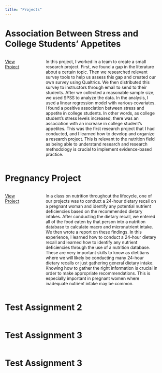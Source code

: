 ```yaml
---
title: "Projects"
---
```



# Association Between Stress and College Students' Appetites

::: columns
::: {.column width="15%"}

[View Project](Association Between Stress and College Students' Appetites.pdf)
:::

::: {.column width="5%"}

:::

::: {.column width="80%"}

In this project, I worked in a team to create a small research project. First, we found a gap in the literature about a certain topic. Then we researched relevant survey tools to help us assess this gap and created our own survey using Qualtrics. We then distributed this survey to instructors through email to send to their students. After we collected a reasonable sample size, we used SPSS to analyze the data. In the analysis, I used a linear regression model with various covariates. I found a positive association between stress and appetite in college students. In other words, as college student’s stress levels increased, there was an association with an increase in college student’s appetites. This was the first research project that I had conducted, and I learned how to develop and organize a research project. This is relevant to the nutrition field as being able to understand research and research methodology is crucial to implement evidence-based practice. 

:::
:::





# Pregnancy Project

::: columns
::: {.column width="15%"}

[View Project](Pregnancy Project.pdf)

:::

::: {.column width="5%"}

:::

::: {.column width="80%"}

In a class on nutrition throughout the lifecycle, one of our projects was to conduct a 24-hour dietary recall on a pregnant woman and identify any potential nutrient deficiencies based on the recommended dietary intakes. After conducting the dietary recall, we entered all of the food eaten by that person into a nutrition database to calculate macro and micronutrient intake. We then wrote a report on these findings. In this experience, I learned how to conduct a 24-hour dietary recall and learned how to identify any nutrient deficiencies through the use of a nutrition database. These are very important skills to know as dietitians where we will likely be conducting many 24-hour dietary recalls or just gathering general dietary intake. Knowing how to gather the right information is crucial in order to make appropriate recommendations. This is especially important in pregnant women where inadequate nutrient intake may be common.

:::
:::



# Test Assignment 2

::: columns
::: {.column width="15%"}

:::

::: {.column width="5%"}

:::

::: {.column width="80%"}

:::
:::


# Test Assignment 3
::: columns
::: {.column width="15%"}

:::

::: {.column width="5%"}

:::

::: {.column width="80%"}

:::
:::






# Test Assignment 3
::: columns
::: {.column width="15%"}

:::

::: {.column width="5%"}

:::

::: {.column width="80%"}

:::
:::






